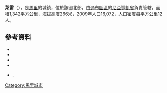 '''萊雷'''（{{lang-fr|Léré}}），是[[馬里|馬里]]的城鎮，位於該國北部，由[[通布圖區|通布圖區]]的[[尼亞豐凱省|尼亞豐凱省]]負責管轄，面積1,342平方公里，海拔高度266米，2009年人口16,072，人口密度每平方公里12人。

==參考資料==
*{{citation | contribution= Common and Fundamental Operational Datasets Registry: Mali | publisher= United Nations Office for the Coordination of Humanitarian Affairs | url= http://cod.humanitarianresponse.info/country-region/mali | access-date= 2015-07-24 | title= 存档副本 | archive-url= https://web.archive.org/web/20121214211137/http://cod.humanitarianresponse.info/country-region/Mali | archive-date= 2012-12-14 | dead-url= yes }}
*{{citation | url=http://instat.gov.ml/documentation/tombouctou.pdf | publisher=République de Mali: Institut National de la Statistique | title=Resultats Provisoires RGPH 2009 (Région de Tombouctou) | language=fr | accessdate=2015-07-24 | archive-date=2011-07-22 | archive-url=https://web.archive.org/web/20110722215701/http://instat.gov.ml/documentation/tombouctou.pdf | dead-url=no }}
*{{citation | title=Communes de la Région de Tombouctou | publisher=Ministère de l’administration territoriale et des collectivités locales, République du Mali | url=http://www.matcl.gov.ml/pdf/ComRegTombouctou.pdf | language=fr | archiveurl=https://www.webcitation.org/6Anarm8yL?url=http://www.matcl.gov.ml/pdf/ComRegTombouctou.pdf | archivedate=2012-09-19 | deadurl=yes | accessdate=2012-05-06 }}
*{{citation | editor-last=Quensière | editor-first=Jacques | year=1994 | title=La pêche dans le delta central du Niger: approche pluridisciplinaire d'un système de production halieutique | publisher=ORSTOM, Karthala | place=Paris | isbn=2709912023 | url=http://horizon.documentation.ird.fr/exl-doc/pleins_textes/divers/40722.pdf | page=539 Carte VI | language=fr | accessdate=2015-07-24 | archive-date=2016-03-03 | archive-url=https://web.archive.org/web/20160303182358/http://horizon.documentation.ird.fr/exl-doc/pleins_textes/divers/40722.pdf | dead-url=yes }}
* {{citation | title=Plan de Sécurité Alimentaire Commune Rurale de Léré 2006–2010 | publisher=Commissariat à la Sécurité Alimentaire, République du Mali, USAID-Mali | year=2006 | url=http://www.aec.msu.edu/fs2/mali_fd_strtgy/plans/tombouctou/niafunke/psa_lere.pdf | language=fr | ref=none | access-date=2015-07-24 | archive-url=https://web.archive.org/web/20120915064752/http://www.aec.msu.edu/fs2/mali_fd_strtgy/plans/tombouctou/niafunke/psa_lere.pdf | archive-date=2012-09-15 | dead-url=yes }}.

{{Coord|15|42|55|N|4|54|15|W|display=title}}

{{通布圖區}}

[[Category:馬里城市|Category:馬里城市]]


{{Mali-geo-stub}}